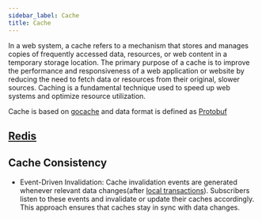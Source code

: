 ```yaml
---
sidebar_label: Cache
title: Cache
---
```


In a web system, a cache refers to a mechanism that stores and manages copies of frequently accessed data, resources, or web content in a temporary storage location. The primary purpose of a cache is to improve the performance and responsiveness of a web application or website by reducing the need to fetch data or resources from their original, slower sources. Caching is a fundamental technique used to speed up web systems and optimize resource utilization.

Cache is based on [gocache](https://github.com/eko/gocache) and data format is defined as [Protobuf](./protobuf)


## [Redis](https://redis.com/)

## Cache Consistency

- Event-Driven Invalidation:
    Cache invalidation events are generated whenever relevant data changes(after [local transactions](./data-access/local-transaction)). Subscribers listen to these events and invalidate or update their caches accordingly. This approach ensures that caches stay in sync with data changes. 